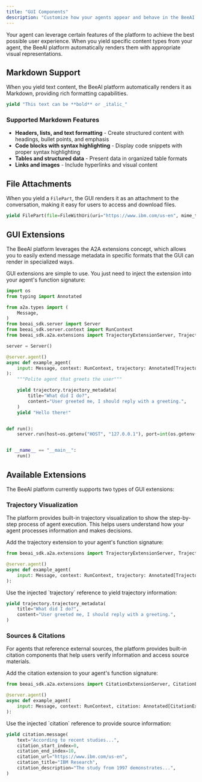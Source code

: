 ```yaml
---
title: "GUI Components"
description: "Customize how your agents appear and behave in the BeeAI platform interface"
---
```


Your agent can leverage certain features of the platform to achieve the best possible user experience. When you yield specific content types from your agent, the BeeAI platform automatically renders them with appropriate visual representations.

## Markdown Support

When you yield text content, the BeeAI platform automatically renders it as Markdown, providing rich formatting capabilities.

```python
yield "This text can be **bold** or _italic_"
```

### Supported Markdown Features

- **Headers, lists, and text formatting** - Create structured content with headings, bullet points, and emphasis
- **Code blocks with syntax highlighting** - Display code snippets with proper syntax highlighting
- **Tables and structured data** - Present data in organized table formats
- **Links and images** - Include hyperlinks and visual content

## File Attachments

When you yield a `FilePart`, the GUI renders it as an attachment to the conversation, making it easy for users to access and download files.

```python
yield FilePart(file=FileWithUri(uri="https://www.ibm.com/us-en", mime_type="text/html", name="IBM Website"))
```

## GUI Extensions

The BeeAI platform leverages the A2A extensions concept, which allows you to easily extend message metadata in specific formats that the GUI can render in specialized ways.

GUI extensions are simple to use. You just need to inject the extension into your agent's function signature:

```python
import os
from typing import Annotated

from a2a.types import (
    Message,
)
from beeai_sdk.server import Server
from beeai_sdk.server.context import RunContext
from beeai_sdk.a2a.extensions import TrajectoryExtensionServer, TrajectoryExtensionSpec

server = Server()

@server.agent()
async def example_agent(
    input: Message, context: RunContext, trajectory: Annotated[TrajectoryExtensionServer, TrajectoryExtensionSpec()]
):
    """Polite agent that greets the user"""

    yield trajectory.trajectory_metadata(
        title="What did I do?",
        content="User greeted me, I should reply with a greeting.",
    )
    yield "Hello there!"


def run():
    server.run(host=os.getenv("HOST", "127.0.0.1"), port=int(os.getenv("PORT", 8000)))


if __name__ == "__main__":
    run()
```

## Available Extensions

The BeeAI platform currently supports two types of GUI extensions:

### Trajectory Visualization

The platform provides built-in trajectory visualization to show the step-by-step process of agent execution. This helps users understand how your agent processes information and makes decisions.

<Steps>
<Step title="Inject the extension">
Add the trajectory extension to your agent's function signature:

```python
from beeai_sdk.a2a.extensions import TrajectoryExtensionServer, TrajectoryExtensionSpec

@server.agent()
async def example_agent(
    input: Message, context: RunContext, trajectory: Annotated[TrajectoryExtensionServer, TrajectoryExtensionSpec()]
):
```

</Step>

<Step title="Yield trajectory metadata">
Use the injected `trajectory` reference to yield trajectory information:

```python
yield trajectory.trajectory_metadata(
    title="What did I do?",
    content="User greeted me, I should reply with a greeting.",
)
```

</Step>
</Steps>

### Sources & Citations

For agents that reference external sources, the platform provides built-in citation components that help users verify information and access source materials.

<Steps>
<Step title="Inject the citation extension">
Add the citation extension to your agent's function signature:

```python
from beeai_sdk.a2a.extensions import CitationExtensionServer, CitationExtensionSpec

@server.agent()
async def example_agent(
    input: Message, context: RunContext, citation: Annotated[CitationExtensionServer, CitationExtensionSpec()]
):
```

</Step>

<Step title="Yield citation information">
Use the injected `citation` reference to provide source information:

```python
yield citation.message(
    text="According to recent studies...",
    citation_start_index=0,
    citation_end_index=10,
    citation_url="https://www.ibm.com/us-en",
    citation_title="IBM Research",
    citation_description="The study from 1997 demonstrates...",
)
```

</Step>
</Steps>
